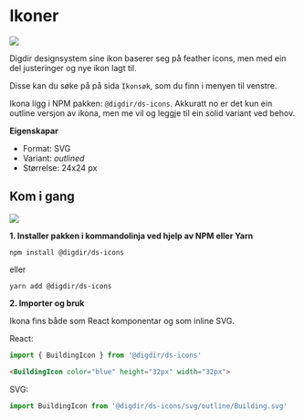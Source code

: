 
<Meta title="Ikoner/Kom i gang" />

# Ikoner
[![](https://img.shields.io/npm/v/@digdir/ds-icons?label=@digdir/ds-icons&color=0051be)](https://www.npmjs.com/package/@digdir/ds-icons)

Digdir designsystem sine ikon baserer seg på feather icons, men med ein del justeringer og nye ikon lagt til.

Disse kan du søke på på sida `Ikonsøk`, som du finn i menyen til venstre.

Ikona ligg i NPM pakken: `@digdir/ds-icons`.
Akkuratt no er det kun ein outline versjon av ikona, men me vil og leggje til ein solid variant ved behov.





**Eigenskapar**

* Format: SVG
* Variant: *outlined*
* Størrelse: 24x24 px

## Kom i gang
[![](https://img.shields.io/npm/dm/@digdir/ds-icons.svg)](https://www.npmjs.com/package/@digdir/ds-icons)

**1. Installer pakken i kommandolinja ved hjelp av NPM eller Yarn**

`npm install @digdir/ds-icons`

eller

`yarn add @digdir/ds-icons`

**2. Importer og bruk**

Ikona fins både som React komponentar og som inline SVG.

React:
```javascript
import { BuildingIcon } from '@digdir/ds-icons'
```
```html
<BuildingIcon color="blue" height="32px" width="32px">
```
SVG:
```javascript
import BuildingIcon from '@digdir/ds-icons/svg/outline/Building.svg'
```